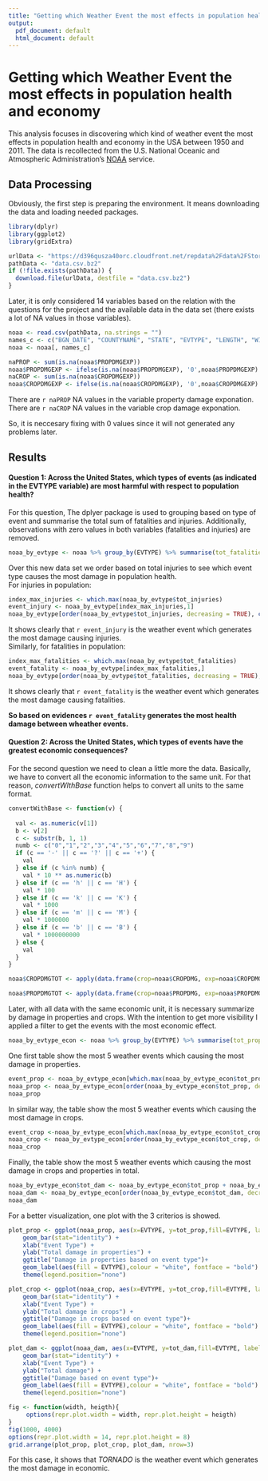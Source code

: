 ```yaml
---
title: "Getting which Weather Event the most effects in population health and economy from NOAA Data"
output:
  pdf_document: default
  html_document: default
---
```


# Getting which Weather Event the most effects in population health and economy

This analysis focuses in discovering which kind of weather event the most effects in population health and economy in the USA between 1950 and 2011. The data is  recollected from the U.S. National Oceanic and Atmospheric Administration’s [NOAA](https://www.noaa.gov/) service. 

## Data Processing

Obviously, the first step is preparing the environment. It means downloading the data and loading needed packages.  
```r
library(dplyr)
library(ggplot2)
library(gridExtra)

urlData <- "https://d396qusza40orc.cloudfront.net/repdata%2Fdata%2FStormData.csv.bz2"
pathData <- "data.csv.bz2"
if (!file.exists(pathData)) {
  download.file(urlData, destfile = "data.csv.bz2")
}
```

Later, it is only considered 14 variables based on the relation with the questions for the project and the available data in the data set (there exists a lot of NA values in those variables).  
```r
noaa <- read.csv(pathData, na.strings = "")
names_c <- c("BGN_DATE", "COUNTYNAME", "STATE", "EVTYPE", "LENGTH", "WIDTH", "F", "MAG", "FATALITIES", "INJURIES", "PROPDMG", "PROPDMGEXP", "CROPDMG", "CROPDMGEXP")
noaa <- noaa[, names_c]

```

```r
naPROP <- sum(is.na(noaa$PROPDMGEXP))
noaa$PROPDMGEXP <- ifelse(is.na(noaa$PROPDMGEXP), '0',noaa$PROPDMGEXP)
naCROP <- sum(is.na(noaa$CROPDMGEXP))
noaa$CROPDMGEXP <- ifelse(is.na(noaa$CROPDMGEXP), '0',noaa$CROPDMGEXP)
```
There are `r naPROP` NA values in the variable property damage exponation.  
There are `r naCROP` NA values in the variable crop damage exponation.   

So, it is neccesary fixing with 0 values since it will not generated any problems later.  

## Results

#### Question 1: Across the United States, which types of events (as indicated in the EVTYPE variable) are most harmful with respect to population health?  
For this question, The dplyer package is used to grouping based on type of event and summarise the total sum of fatalities and injuries. Additionally, observations with zero values in both variables (fatalities and injuries) are removed.  
```r
noaa_by_evtype <- noaa %>% group_by(EVTYPE) %>% summarise(tot_fatalities = sum(FATALITIES), tot_injuries = sum(INJURIES)) %>% filter(!(tot_fatalities==0 & tot_injuries == 0))
```

Over this new data set we order based on total injuries to see which event type causes the most damage in population health.  
For injuries in population:  
```r
index_max_injuries <- which.max(noaa_by_evtype$tot_injuries)
event_injury <- noaa_by_evtype[index_max_injuries,1]
noaa_by_evtype[order(noaa_by_evtype$tot_injuries, decreasing = TRUE), c(1, 3)][1:10,]
```
It shows clearly that `r event_injury` is the weather event which generates the most damage causing injuries.  
Similarly, for fatalities in population:  
```r
index_max_fatalities <- which.max(noaa_by_evtype$tot_fatalities)
event_fatality <- noaa_by_evtype[index_max_fatalities,]
noaa_by_evtype[order(noaa_by_evtype$tot_fatalities, decreasing = TRUE), c(1, 2)][1:10,]
```
It shows clearly that `r event_fatality` is the weather event which generates the most damage causing fatalities.    

**So based on evidences `r event_fatality` generates the most health damage between wheather events.**


#### Question 2: Across the United States, which types of events have the greatest economic consequences?

For the second question we need to clean a little more the data. Basically, we have to convert all the economic information to the same unit. For that reason, *convertWIthBase* function helps to convert all units to the same format.
```r

convertWithBase <- function(v) {
  
  val <- as.numeric(v[1])
  b <- v[2]
  c <- substr(b, 1, 1)
  numb <- c("0","1","2","3","4","5","6","7","8","9")
  if (c == '-' || c == '?' || c == '+') {
    val
  } else if (c %in% numb) {
    val * 10 ** as.numeric(b)    
  } else if (c == 'h' || c == 'H') {
    val * 100
  } else if (c == 'k' || c == 'K') {
    val * 1000
  } else if (c == 'm' || c == 'M') {
    val * 1000000
  } else if (c == 'b' || c == 'B') {
    val * 1000000000
  } else {
    val
  }
}

noaa$CROPDMGTOT <- apply(data.frame(crop=noaa$CROPDMG, exp=noaa$CROPDMGEXP), MARGIN = 1, FUN = convertWithBase)

noaa$PROPDMGTOT <- apply(data.frame(crop=noaa$PROPDMG, exp=noaa$PROPDMGEXP), MARGIN = 1, FUN = convertWithBase)


```

Later, with all data with the same economic unit, it is necessary summarize by damage in properties and crops. With the intention to get more visibility I applied a filter to get the events with the most economic effect.
```r
noaa_by_evtype_econ <- noaa %>% group_by(EVTYPE) %>% summarise(tot_prop = sum(PROPDMGTOT), tot_crop = sum(CROPDMGTOT)) %>% filter(!(tot_prop==0 & tot_crop == 0))
```

One first table show the most 5 weather events which causing the most damage in properties. 
```r
event_prop <- noaa_by_evtype_econ[which.max(noaa_by_evtype_econ$tot_prop),1]
noaa_prop <- noaa_by_evtype_econ[order(noaa_by_evtype_econ$tot_prop, decreasing = T),c(1, 2)][1:5,]
noaa_prop
```
In similar way, the table show the most 5 weather events which causing the most damage in crops. 
```r

event_crop <-noaa_by_evtype_econ[which.max(noaa_by_evtype_econ$tot_crop), 1]
noaa_crop <- noaa_by_evtype_econ[order(noaa_by_evtype_econ$tot_crop, decreasing = T), c(1, 3)][1:7,]
noaa_crop
```

Finally, the table show the most 5 weather events which causing the most damage in crops and properties in total. 
```r
noaa_by_evtype_econ$tot_dam <- noaa_by_evtype_econ$tot_prop + noaa_by_evtype_econ$tot_crop
noaa_dam <- noaa_by_evtype_econ[order(noaa_by_evtype_econ$tot_dam, decreasing = T), c(1, 4)][1:6,]
noaa_dam
```

For a better visualization, one plot with the 3 criterios is showed.

```r

plot_prop <- ggplot(noaa_prop, aes(x=EVTYPE, y=tot_prop,fill=EVTYPE, label = round(tot_prop,2))) +
    geom_bar(stat="identity") +
    xlab("Event Type") +
    ylab("Total damage in properties") +
    ggtitle("Damage in properties based on event type")+
    geom_label(aes(fill = EVTYPE),colour = "white", fontface = "bold") +
    theme(legend.position="none")

plot_crop <- ggplot(noaa_crop, aes(x=EVTYPE, y=tot_crop,fill=EVTYPE, label = round(tot_crop,2))) +
    geom_bar(stat="identity") +
    xlab("Event Type") +
    ylab("Total damage in crops") +
    ggtitle("Damage in crops based on event type")+
    geom_label(aes(fill = EVTYPE),colour = "white", fontface = "bold") +
    theme(legend.position="none")

plot_dam <- ggplot(noaa_dam, aes(x=EVTYPE, y=tot_dam,fill=EVTYPE, label = round(tot_dam,2))) +
    geom_bar(stat="identity") +
    xlab("Event Type") +
    ylab("Total damage") +
    ggtitle("Damage based on event type")+
    geom_label(aes(fill = EVTYPE),colour = "white", fontface = "bold") +
    theme(legend.position="none")

fig <- function(width, heigth){
     options(repr.plot.width = width, repr.plot.height = heigth)
}
fig(1000, 4000)
options(repr.plot.width = 14, repr.plot.height = 8)
grid.arrange(plot_prop, plot_crop, plot_dam, nrow=3)
```


For this case, it shows that *TORNADO* is the weather event which generates the most damage in economic.



